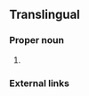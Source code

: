 ==Translingual==
{{rfimage}}
===Proper noun===
{{head|mul|proper noun|head=''[[Oriolus]] {{redepi|szalayi|mul}}''}}

# {{taxon|species|genus|Oriolus|- the [[brown oriole]]}}

===External links===
{{projectlinks|wikipedia|wikispecies}}